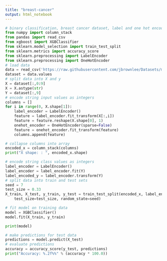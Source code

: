 ```yaml
---
title: "breast-cancer"
output: html_notebook
---
```


```python
# binary classification, breast cancer dataset, label and one hot encoded
from numpy import column_stack
from pandas import read_csv
from xgboost import XGBClassifier
from sklearn.model_selection import train_test_split
from sklearn.metrics import accuracy_score
from sklearn.preprocessing import LabelEncoder  
from sklearn.preprocessing import OneHotEncoder  
# load data  
data = read_csv('https://raw.githubusercontent.com/jbrownlee/Datasets/master/breast-cancer.csv', header=None) 
dataset = data.values
# split data into X and y
X = dataset[:,0:9]
X = X.astype(str)
Y = dataset[:,9]
# encode string input values as integers
columns = []
for i in range(0, X.shape[1]):
    label_encoder = LabelEncoder()
    feature = label_encoder.fit_transform(X[:,i])
    feature = feature.reshape(X.shape[0], 1)
    onehot_encoder = OneHotEncoder(sparse=False)
    feature = onehot_encoder.fit_transform(feature)
    columns.append(feature)

# collapse columns into array
encoded_x = column_stack(columns)
print("X shape: : ", encoded_x.shape)
```
```python
# encode string class values as integers
label_encoder = LabelEncoder()
label_encoder = label_encoder.fit(Y)
label_encoded_y = label_encoder.transform(Y)
# split data into train and test sets
seed = 7
test_size = 0.33
X_train, X_test, y_train, y_test = train_test_split(encoded_x, label_encoded_y,
    test_size=test_size, random_state=seed)

# fit model on training data
model = XGBClassifier()
model.fit(X_train, y_train)
```


```python
print(model)
```

```python
# make predictions for test data
predictions = model.predict(X_test)
# evaluate predictions
accuracy = accuracy_score(y_test, predictions)
print("Accuracy: %.2f%%" % (accuracy * 100.0))
```


